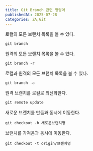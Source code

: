 ```yaml
---
title: Git Branch 관련 명령어
publishedAt: 2025-07-28
categories: ZA,Git
---
```


로컬의 모든 브랜치 목록을 볼 수 있다.

```
git branch
```

원격의 모든 브랜치 목록을 볼 수 있다.

```
git branch -r
```

로컬과 원격의 모든 브랜치 목록을 볼 수 있다.

```
git branch -a
```

원격 브랜치를 로컬로 최신화한다.

```
git remote update
```

새로운 브랜치를 만듬과 동시에 이동한다.

```
git checkout -b 새로운브랜치명
```

브랜치를 가져옴과 동시에 이동한다.

```
git checkout -t origin/브랜치명
```
